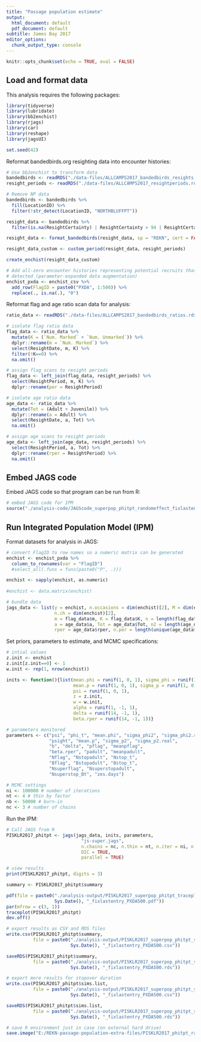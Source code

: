 ```yaml
---
title: "Passage population estimate"
output:
  html_document: default
  pdf_document: default
subtitle: James Bay 2017
editor_options:
  chunk_output_type: console
---
```


```r
knitr::opts_chunk$set(echo = TRUE, eval = FALSE)
```

## Load and format data

This analysis requires the following packages:

```r

library(tidyverse)
library(lubridate)
library(bb2enchist)
library(rjags)
library(car)
library(reshape)
library(jagsUI)

set.seed(42)

```

Reformat bandedbirds.org resighting data into encounter histories:

```r

# Use bb2enchist to transform data
bandedbirds <- readRDS("./data-files/ALLCAMPS2017_bandedbirds_resights.rds")
resight_periods <- readRDS("./data-files/ALLCAMPS2017_resightperiods.rds")

# Remove NP data
bandedbirds <- bandedbirds %>%
  fill(LocationID) %>% 
  filter(!str_detect(LocationID, "NORTHBLUFFPT"))

resight_data <- bandedbirds %>% 
  filter(is.na(ResightCertainty) | ResightCertainty > 94 | ResightCertainty == 100)

resight_data <- format_bandedbirds(resight_data, sp = "REKN", cert = FALSE)

resight_data_custom <- custom_period(resight_data, resight_periods)

create_enchist(resight_data_custom)

# Add all-zero encounter histories representing potential recruits that were not 
# detected (parameter-expanded data augmentation)
enchist_pxda <- enchist_csv %>% 
  add_row(FlagID = paste0("PXDA", 1:500)) %>%
  replace(., is.na(.), "0")

```

Reformat flag and age ratio scan data for analysis:

```r

ratio_data <- readRDS("./data-files/ALLCAMPS2017_bandedbirds_ratios.rds")

# isolate flag ratio data
flag_data <- ratio_data %>% 
  mutate(K = (`Num. Marked` + `Num. Unmarked`)) %>% 
  dplyr::rename(m = `Num. Marked`) %>% 
  select(ResightDate, m, K) %>%
  filter(!K==0) %>%
  na.omit()

# assign flag scans to resight periods
flag_data <- left_join(flag_data, resight_periods) %>% 
  select(ResightPeriod, m, K) %>% 
  dplyr::rename(per = ResightPeriod)

# isolate age ratio data
age_data <- ratio_data %>% 
  mutate(Tot = (Adult + Juvenile)) %>% 
  dplyr::rename(a = Adult) %>% 
  select(ResightDate, a, Tot) %>% 
  na.omit()

# assign age scans to resight periods
age_data <- left_join(age_data, resight_periods) %>% 
  select(ResightPeriod, a, Tot) %>% 
  dplyr::rename(rper = ResightPeriod) %>% 
  na.omit()

```

## Embed JAGS code

Embed JAGS code so that program can be run from R:

```r

# embed JAGS code for IPM
source("./analysis-code/JAGScode_superpop_phitpt_randomeffect_fixlastentries_2017.R")

```

## Run Integrated Population Model (IPM)

Format datasets for analysis in JAGS:

```r

# convert FlagID to row names so a numeric matrix can be generated
enchist <- enchist_pxda %>% 
  column_to_rownames(var = "FlagID") 
  #select_all(.funs = funs(paste0("P", .)))

enchist <- sapply(enchist, as.numeric)  
  
#enchist <- data.matrix(enchist)

# bundle data
jags_data <- list(y = enchist, n.occasions = dim(enchist)[2], M = dim(enchist)[1],
                  n.ch = dim(enchist)[2],
                  m = flag_data$m, K = flag_data$K, n = length(flag_data$K), per = flag_data$per,
                  a = age_data$a, Tot = age_data$Tot, n2 = length(age_data$Tot),
                  rper = age_data$rper, n.per = length(unique(age_data$rper)))

```

Set priors, parameters to estimate, and MCMC specifications:

```r

# intial values
z.init <- enchist
z.init[z.init==0] <- 1
w.init <- rep(1, nrow(enchist))

inits <- function(){list(mean.phi = runif(1, 0, 1), sigma_phi = runif(1, 0, 5),
                         mean.p = runif(1, 0, 1), sigma_p = runif(1, 0, 5),
                         psi = runif(1, 0, 1),
                         z = z.init,
                         w = w.init,
                         alpha = runif(1, -1, 1),
                         delta = runif(14, -1, 1),
                         beta.rper = runif(14, -1, 1))}  

# parameters monitored
parameters <- c("psi", "phi_t", "mean.phi", "sigma_phi2", "sigma_phi2.real",
                "psight", "mean.p", "sigma_p2", "sigma_p2.real",
                "b", "delta", "pflag", "meanpflag",
                "beta.rper", "padult", "meanpadult",
                "Nflag", "Nstopadult", "Nstop_t",
                "Bflag", "Bstopadult", "Bstop_t",
                "Nsuperflag", "Nsuperstopadult",
                "Nsuperstop_Bt", "zes.days")

# MCMC settings
ni <- 100000 # number of iterations
nt <- 4 # thin by factor
nb <- 50000 # burn-in
nc <- 3 # number of chains

```

Run the IPM:

```r

# Call JAGS from R
PISKLR2017_phitpt <- jags(jags_data, inits, parameters,
                            "js-super.jags",
                            n.chains = nc, n.thin = nt, n.iter = ni, n.burnin = nb,
                            DIC = TRUE,
                            parallel = TRUE)

# view results
print(PISKLR2017_phitpt, digits = 3)

summary <- PISKLR2017_phitpt$summary

pdf(file = paste0("./analysis-output/PISKLR2017_superpop_phitpt_traceplots_randomeffect_",
                  Sys.Date(), "_fixlastentry_PXDA500.pdf"))
par(mfrow = c(3, 1))
traceplot(PISKLR2017_phitpt)
dev.off()

# export results as CSV and RDS files
write.csv(PISKLR2017_phitpt$summary,
          file = paste0("./analysis-output/PISKLR2017_superpop_phitpt_summary_randomeffect_",
                        Sys.Date(), "_fixlastentry_PXDA500.csv"))

saveRDS(PISKLR2017_phitpt$summary,
          file = paste0("./analysis-output/PISKLR2017_superpop_phitpt_summary_randomeffect_",
                        Sys.Date(), "_fixlastentry_PXDA500.rds"))

# export more results for stopover duration
write.csv(PISKLR2017_phitpt$sims.list,
          file = paste0("./analysis-output/PISKLR2017_superpop_phitpt_sims.list_randomeffect_",
                        Sys.Date(), "_fixlastentry_PXDA500.csv"))

saveRDS(PISKLR2017_phitpt$sims.list,
          file = paste0("./analysis-output/PISKLR2017_superpop_phitpt_sims.list_randomeffect_",
                        Sys.Date(), "_fixlastentry_PXDA500.rds"))

# save R environment just in case (on external hard drive)
save.image("E:/REKN-passage-population-extra-files/PISKLR2017_phitpt_randomeffect_fixlastentries_2021-01-31_PXDA500_environment.RData")

```



